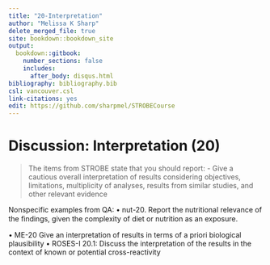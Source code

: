 ---
title: "20-Interpretation"
author: "Melissa K Sharp"
delete_merged_file: true
site: bookdown::bookdown_site
output:
  bookdown::gitbook:
    number_sections: false 
    includes: 
      after_body: disqus.html
bibliography: bibliography.bib
csl: vancouver.csl
link-citations: yes
edit: https://github.com/sharpmel/STROBECourse
---

# Discussion: Interpretation (20)
> The items from STROBE state that you should report: 
-	Give a cautious overall interpretation of results considering objectives, limitations, multiplicity of analyses, results from similar studies, and other relevant evidence

Nonspecific examples from QA:
•	nut-20. Report the nutritional relevance of the ﬁndings, given the complexity of diet or nutrition as an exposure.






•	ME-20 Give an interpretation of results in terms of a priori biological plausibility
•	ROSES-I 20.1: Discuss the interpretation of the results in the context of known or potential cross-reactivity
